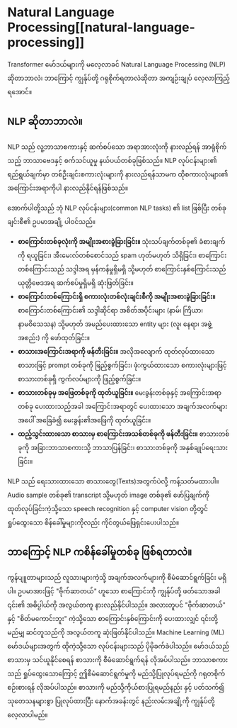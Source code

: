 # Natural Language Processing[[natural-language-processing]]

<CourseFloatingBanner
    chapter={1}
    classNames="absolute z-10 right-0 top-0"
/>

Transformer မော်ဒယ်များကို မလေ့လာခင် Natural Language Processing (NLP) ဆိုတာဘာလဲ၊ ဘာကြောင့် ကျွန်ုပ်တို့ ဂရုစိုက်ရတာလဲဆိုတာ အကျဉ်းချုပ် လေ့လာကြည့်ရအောင်။

## NLP ဆိုတာဘာလဲ။

NLP သည် လူ့ဘာသာစကားနှင့် ဆက်စပ်သော အရာအားလုံးကို နားလည်ရန် အာရုံစိုက်သည့် ဘာသာဗေဒနှင့် စက်သင်ယူမှု နယ်ပယ်တစ်ခုဖြစ်သည်။ NLP လုပ်ငန်းများ၏ ရည်ရွယ်ချက်မှာ တစ်ဦးချင်းစကားလုံးများကို နားလည်ရန်သာမက ထိုစကားလုံးများ၏ အကြောင်းအရာကိုပါ နားလည်နိုင်ရန်ဖြစ်သည်။

အောက်ပါတို့သည် ဘုံ NLP လုပ်ငန်းများ(common NLP tasks) ၏ list ဖြစ်ပြီး တစ်ခုချင်းစီ၏ ဥပမာအချို့ ပါဝင်သည်။

- **စာကြောင်းတစ်ခုလုံးကို အမျိုးအစားခွဲခြားခြင်း။** သုံးသပ်ချက်တစ်ခု၏ ခံစားချက်ကို ရယူခြင်း၊ အီးမေးလ်တစ်စောင်သည် spam ဟုတ်မဟုတ် သိရှိခြင်း၊ စာကြောင်းတစ်ကြောင်းသည် သဒ္ဒါအရ မှန်ကန်မှုရှိမရှိ သို့မဟုတ် စာကြောင်းနှစ်ကြောင်းသည် ယုတ္တိဗေဒအရ ဆက်စပ်မှုရှိမရှိ ဆုံးဖြတ်ခြင်း။
- **စာကြောင်းတစ်ကြောင်းရှိ စကားလုံးတစ်လုံးချင်းစီကို အမျိုးအစားခွဲခြားခြင်း။** စာကြောင်းတစ်ကြောင်း၏ သဒ္ဒါဆိုင်ရာ အစိတ်အပိုင်းများ (နာမ်၊ ကြိယာ၊ နာမဝိသေသန) သို့မဟုတ် အမည်ပေးထားသော entity များ (လူ၊ နေရာ၊ အဖွဲ့အစည်း) ကို ဖော်ထုတ်ခြင်း။
- **စာသားအကြောင်းအရာကို ဖန်တီးခြင်း။** အလိုအလျောက် ထုတ်လုပ်ထားသော စာသားဖြင့် prompt တစ်ခုကို ဖြည့်စွက်ခြင်း၊ ဖုံးကွယ်ထားသော စကားလုံးများဖြင့် စာသားတစ်ခုရှိ ကွက်လပ်များကို ဖြည့်စွက်ခြင်း။
- **စာသားတစ်ခုမှ အဖြေတစ်ခုကို ထုတ်ယူခြင်း။** မေးခွန်းတစ်ခုနှင့် အကြောင်းအရာတစ်ခု ပေးထားသည့်အခါ အကြောင်းအရာတွင် ပေးထားသော အချက်အလက်များအပေါ် အခြေခံ၍ မေးခွန်း၏အဖြေကို ထုတ်ယူခြင်း။
- **ထည့်သွင်းထားသော စာသားမှ စာကြောင်းအသစ်တစ်ခုကို ဖန်တီးခြင်း။** စာသားတစ်ခုကို အခြားဘာသာစကားသို့ ဘာသာပြန်ခြင်း၊ စာသားတစ်ခုကို အနှစ်ချုပ်ရေးသားခြင်း။

NLP သည် ရေးသားထားသော စာသားတွေ(Texts)အတွက်ပဲလို့ ကန့်သတ်မထားပါ။ Audio sample တစ်ခု၏ transcript သို့မဟုတ် image တစ်ခု၏ ဖော်ပြချက်ကို ထုတ်လုပ်ခြင်းကဲ့သို့သော speech recognition နှင့် computer vision တို့တွင် ရှုပ်ထွေးသော စိန်ခေါ်မှုများကိုလည်း ကိုင်တွယ်ဖြေရှင်းပေးပါသည်။

## ဘာကြောင့် NLP ကစိန်ခေါ်မှုတစ်ခု ဖြစ်ရတာလဲ။

ကွန်ပျူတာများသည် လူသားများကဲ့သို့ အချက်အလက်များကို စီမံဆောင်ရွက်ခြင်း မရှိပါ။ ဥပမာအားဖြင့် "ဗိုက်ဆာတယ်" ဟူသော စာကြောင်းကို ကျွန်ုပ်တို့ ဖတ်သောအခါ ၎င်း၏ အဓိပ္ပါယ်ကို အလွယ်တကူ နားလည်နိုင်ပါသည်။ အလားတူပင် "ဗိုက်ဆာတယ်" နှင့် "စိတ်မကောင်းဘူး" ကဲ့သို့သော စာကြောင်းနှစ်ကြောင်းကို ပေးထားလျှင် ၎င်းတို့ မည်မျှ ဆင်တူသည်ကို အလွယ်တကူ ဆုံးဖြတ်နိုင်ပါသည်။ Machine Learning (ML) မော်ဒယ်များအတွက် ထိုကဲ့သို့သော လုပ်ငန်းများသည် ပိုမိုခက်ခဲပါသည်။ မော်ဒယ်သည် စာသားမှ သင်ယူနိုင်စေရန် စာသားကို စီမံဆောင်ရွက်ရန် လိုအပ်ပါသည်။ ဘာသာစကားသည် ရှုပ်ထွေးသောကြောင့် ဤစီမံဆောင်ရွက်မှုကို မည်သို့ပြုလုပ်ရမည်ကို ဂရုတစိုက် စဉ်းစားရန် လိုအပ်ပါသည်။ စာသားကို မည်သို့ကိုယ်စားပြုရမည်နည်း နှင့် ပတ်သက်၍ သုတေသနများစွာ ပြုလုပ်ထားပြီး နောက်အခန်းတွင် နည်းလမ်းအချို့ကို ကျွန်ုပ်တို့ လေ့လာပါမည်။
